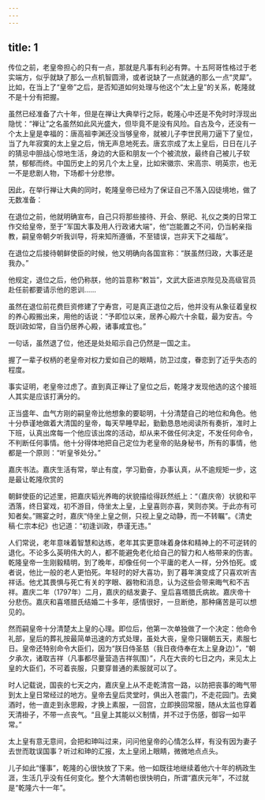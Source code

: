 ```yaml
---
---
---
```

title: 1
---



传位之前，老皇帝担心的只有一点，那就是凡事有利必有弊。十五阿哥性格过于老实端方，似乎就缺了那么一点机智圆滑，或者说缺了一点就通的那么一点“灵犀”。比如，在当上了“皇帝”之后，是否知道如何处理与他这个“太上皇”的关系，乾隆就不是十分有把握。

虽然已经准备了六十年，但是在禅让大典举行之际，乾隆心中还是不免时时浮现出隐忧：“禅让”之名虽然如此风光盛大，但毕竟不是没有风险。自古及今，还没有一个太上皇是幸福的：唐高祖李渊还没当够皇帝，就被儿子李世民用刀逼下了皇位，当了九年寂寞的太上皇之后，悄无声息地死去。唐玄宗成了太上皇后，日日在儿子的猜忌中胆战心惊地生活，身边的大臣和朋友一个个被流放，最终自己被儿子软禁，郁郁而终。中国历史上的另几个太上皇，比如宋徽宗、宋高宗、明英宗，也无一不是悲剧人物，下场都十分悲惨。

因此，在举行禅让大典的同时，乾隆皇帝已经为了保证自己不落入囚徒境地，做了无数准备：

在退位之前，他就明确宣布，自己只将那些接待、开会、祭祀、礼仪之类的日常工作交给皇帝，至于“军国大事及用人行政诸大端”，他“岂能置之不问，仍当躬亲指教，嗣皇帝朝夕听我训导，将来知所遵循，不至错误，岂非天下之福哉”。

在退位之后接待朝鲜使臣的时候，他又明确向各国宣称：“朕虽然归政，大事还是我办。”

他规定，退位之后，他仍称朕，他的旨意称“敕旨”，文武大臣进京陛见及高级官员赴任前都要请示他的恩训……

虽然在退位前花费巨资修建了宁寿宫，可是真正退位之后，他并没有从象征着皇权的养心殿搬出来，用他的话说：“予即位以来，居养心殿六十余载，最为安吉。今既训政如常，自当仍居养心殿，诸事咸宜也。”

一句话，虽然退了位，他还是处处昭示自己仍然是一国之主。

握了一辈子权柄的老皇帝对权力爱如自己的眼睛，防卫过度，眷恋到了近乎失态的程度。

事实证明，老皇帝过虑了。直到真正禅让了皇位之后，乾隆才发现他选的这个接班人其实是应该打满分的。

正当盛年、血气方刚的嗣皇帝比他想象的要聪明，十分清楚自己的地位和角色。他十分恭谨地做着大清国的皇帝，每天早睡早起，勤勤恳恳地阅读所有奏折，准时上下班，认真出席每一个他应该出席的活动，却从来不做任何决定，不发任何命令，不判断任何事情。他十分得体地把自己定位为老皇帝的贴身秘书，所有的事情，他都是一个原则：“听皇爷处分。”



嘉庆书法。嘉庆生活有常，举止有度，学习勤奋，办事认真，从不逾规矩一步，这是最让乾隆欣赏的

朝鲜使臣的记述里，把嘉庆韬光养晦的状貌描绘得跃然纸上：“（嘉庆帝）状貌和平洒落，终日宴戏，初不游目，侍坐太上皇，上皇喜则亦喜，笑则亦笑。于此亦有可知者矣。”赐宴之时，嘉庆“侍坐上皇之侧，只视上皇之动静，而一不转瞩”。《清史稿·仁宗本纪》也记道：“初逢训政，恭谨无违。”

人们常说，老年意味着智慧和达练，老年其实更意味着身体和精神上的不可逆转的退化。不论多么英明伟大的人，都不能避免老化给自己的智力和人格带来的伤害。乾隆皇帝一生刚毅精明，到了晚年，却像任何一个平庸的老人一样，分外怕死。或者说，他比一般的老人更怕死。年轻时的好大喜功，到了暮年演变成了只喜欢听吉祥话。他尤其畏惧与死亡有关的字眼、器物和消息，认为这些会带来晦气和不吉祥。嘉庆二年（1797年）二月，嘉庆的结发妻子、皇后喜塔腊氏病故。嘉庆帝十分悲伤。嘉庆和喜塔腊氏结婚二十多年，感情很好，一旦断绝，那种痛苦是可以想见的。

然而嗣皇帝十分清楚太上皇的心理。即位后，他第一次单独做了一个决定：他命令礼部，皇后的葬礼按最简单迅速的方式处理，虽处大丧，皇帝只辍朝五天，素服七日。皇帝还特别命令大臣们，因为“朕日侍圣慈（我日夜侍奉在太上皇身边）”，“朝夕承次，诸取吉祥（凡事都尽量营造吉祥氛围）”，凡在大丧的七日之内，来见太上皇的大臣们，不可着丧服，只要穿普通的素服就可以了。

时人记载说，国丧的七天之内，嘉庆皇上从不走乾清宫一路，以防把丧事的晦气带到太上皇日常经过的地方。皇帝去皇后灵堂时，俱出入苍震门，不走花园门。去奠酒时，他一直走到永思殿，才换上素服，一回宫，立即换回常服，随从太监也穿着天清褂子，不带一点丧气。“且皇上其能以义制情，并不过于伤感，御容一如平常。”

太上皇有意无意间，会把和珅叫过来，问问他皇帝的心情怎么样，有没有因为妻子去世而耽误国事？听过和珅的汇报，太上皇闭上眼睛，微微地点点头。

儿子如此“懂事”，乾隆的心很快放了下来。他一如既往地继续着他六十年的柄政生涯，生活几乎没有任何变化。整个大清朝也很快明白，所谓“嘉庆元年”，不过就是“乾隆六十一年”。